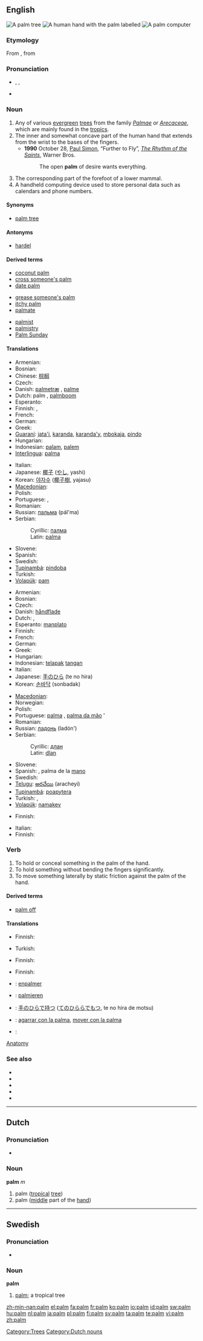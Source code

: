 {{wikipedia}}
{{also|Palm}}
==English==
[[Image:1859-Martinique.web.jpg|thumb|A '''palm''' tree]]
[[Image:Hand parts.jpg|thumb|A human hand with the '''palm''' labelled]]
[[Image:VPAcompact.jpg|thumb|A '''palm''' computer]]

===Etymology===
From {{etyl|fro}} {{term|palme|lang=fro}}, from {{etyl|la}} {{term|palma||palm|lang=la}}

===Pronunciation===
* {{enPR|päm}}, {{IPA|/pɑːm/}}, {{SAMPA|/pA:m/}}
* {{audio|En-us-palm.ogg|Audio (US)}}
*: {{rhymes|ɑːm}}

===Noun===
{{en-noun}}

# Any of various [[evergreen]] [[tree]]s from the family ''[[Palmae]]'' or ''[[Arecaceae]]'', which are mainly found in the [[tropics]].
# The inner and somewhat concave part of the human hand that extends from the wrist to the bases of the fingers.
#* '''1990''' October 28, [[w:Paul Simon|Paul Simon]], “Further to Fly”, ''[[w:The Rhythm of the Saints|The Rhythm of the Saints]]'', Warner Bros.
#*: The open '''palm''' of desire wants everything.
# The corresponding part of the forefoot of a lower mammal.
# A handheld computing device used to store personal data such as calendars and phone numbers.

====Synonyms====
* {{sense|tropical tree}} [[palm tree]]

====Antonyms====
* {{sense|hand}} [[hardel]]

====Derived terms====
{{rel-top3|Terms derived from the noun "palm"}}
* [[coconut palm]]
* [[cross someone's palm]]
* [[date palm]]
{{rel-mid3}}
* [[grease someone's palm]]
* [[itchy palm]]
* [[palmate]]
{{rel-mid3}}
* [[palmist]]
* [[palmistry]]
* [[Palm Sunday]]
{{rel-bottom}}

====Translations====
{{trans-top|tropical tree}}
* Armenian: {{t-|hy|արմավենի|tr=armaveni|sc=Armn|xs=Armenian}}
* Bosnian: {{t-|bs|palma|f}}
* Chinese: [[棕榈]]
* Czech: {{t-|cs|palma|f}}
* Danish: [[palmetræ]] {{n}}, [[palme]] {{c}}
* Dutch: palm {{m}}, [[palmboom]] {{m}}
* Esperanto: {{t-|eo|palmo|xs=Esperanto}}
* Finnish: {{t+|fi|palmu}}, {{t-|fi|palmupuu}}
* French: {{t+|fr|palmier|m}}
* German: {{t+|de|Palme|f}}
* Greek: {{t+|el|φοίνικας|m|tr=foínikas|sc=Grek}}
* [[Guaraní]]: [[jata'i]], [[karanda]], [[karanda'y]], [[mbokaja]], [[pindo]]
* Hungarian: {{t+|hu|pálma}}
* Indonesian: [[palam]], [[palem]]
* [[Interlingua]]: [[palma]]
{{trans-mid}}
* Italian: {{t-|it|palma}}
* Japanese: [[椰子]] ([[やし]], yashi)
* Korean: [[야자수]] ([[椰子樹]], yajasu)
* [[Macedonian]]: {{t|mk|палма|f|tr=pálma|sc=Cyrl}}
* Polish: {{t+|pl|palma|f}}
* Portuguese: {{t+|pt|palma|f}}, {{t+|pt|palmeira|f}}
* Romanian: {{t+|ro|palmier|m}}
* Russian: [[пальма]] {{f}} (pál'ma)
* Serbian:
*: Cyrillic: [[палма]] {{f}}
*: Latin: [[palma]] {{f}}
* Slovene: {{t+|sl|palma|f}}
* Spanish: {{t-|es|palmera|f}}
* Swedish: {{t+|sv|palm|c}}
* [[Tupinambá]]: [[pindoba]]
* Turkish: {{t|tr|palmiye}}
* [[Volapük]]: [[pam]]
{{trans-bottom}}

{{trans-top|inner, concave part of hand}}
* Armenian: {{t+|hy|ափ|tr=ap'|sc=Armn|xs=Armenian}}
* Bosnian: {{t-|bs|dlan|m}}
* Czech: {{t-|cs|dlaň|f}}
* Danish: [[håndflade]] {{c}}
* Dutch: {{t+|nl|palm|m}}, {{t+|nl|handpalm|m}}
* Esperanto: [[manplato]]
* Finnish: {{t+|fi|kämmen}}
* French: {{t+|fr|paume|f}}
* German: {{t+|de|Handfläche|f}}
* Greek: {{t+|el|παλάμη|f|tr=palámi|sc=Grek}}
* Hungarian: {{t+|hu|tenyér}}
* Indonesian: [[telapak]] [[tangan]]
* Italian: {{t+|it|palmo}}
* Japanese: [[手のひら]] (te no hira)
* Korean: [[손바닥]] (sonbadak)
{{trans-mid}}
* [[Macedonian]]: {{t|mk|дланка|f|tr=dlánka|sc=Cyrl}}
* Norwegian: {{t-|no|håndflate}}
* Polish: {{t+|pl|dłoń|m}}
* Portuguese: [[palma]] {{f}}, [[palma da mão]] {{f}}'
* Romanian: {{t-|ro|palmă|f}}
* Russian: [[ладонь]] {{f}} (ladón')
* Serbian:
*: Cyrillic: [[длан]] {{m}}
*: Latin: [[dlan]] {{m}}
* Slovene: {{t+|sl|dlan|f}}
* Spanish: {{t+|es|palma|f}}, palma de la [[mano]] {{f}}
* Swedish: {{t+|sv|handflata|c}}
* [[Telugu]]: [[అరచేయి]] (aracheyi)
* [[Tupinambá]]: [[poapytera]]
* Turkish: {{t+|tr|aya}},  {{t|tr|avuç içi}}
* [[Volapük]]: [[namakev]]
{{trans-bottom}}

{{trans-top|corresponding part of the forefoot of a lower mammal}}
* Finnish: {{t+|fi|kämmen}}
{{trans-mid}}
{{trans-bottom}}

{{trans-top|handheld computing device}}
* Italian: {{t-|it|palmare}}
* Finnish: {{t-|fi|kämmentietokone}}
{{trans-mid}}
{{trans-bottom}}

===Verb===
{{en-verb}}

# To hold or conceal something in the palm of the hand.
# To hold something without bending the fingers significantly.
# To move something laterally by static friction against the palm of the hand.

====Derived terms====
* [[palm off]]

====Translations====
{{trans-top|to hold or conceal something in the palm of the hand}}
* Finnish: {{t+|fi|piilottaa}} {{t+|fi|kämmen|alt=kämmeneensä}}
{{trans-mid}}
* Turkish: {{t|tr|avuçlamak}}
{{trans-bottom}}

{{trans-top|to hold something without bending the fingers}}
* Finnish: {{t+|fi|pitää}} {{t+|fi|kämmen|alt=kämmenellä}}
{{trans-mid}}
{{trans-bottom}}

{{trans-top|to move something with the palm of the hand}}
* Finnish: {{t+|fi|siirtää}} {{t+|fi|kämmen|alt=kämmenellä}}
{{trans-mid}}
{{trans-bottom}}

{{checktrans-top}}
* {{ttbc|French}}: [[enpalmer]]
* {{ttbc|German}}: [[palmieren]]
* {{ttbc|Japanese}}: [[手のひらで持つ]] ([[てのひららでもつ]], te no hira de motsu)
{{trans-mid}}
* {{ttbc|Spanish}}: [[agarrar con la palma]], [[mover con la palma]]
* {{ttbc|Swedish}}: {{t-|sv|palmera}}
{{trans-bottom}}

[[Category|Anatomy]]

===See also===
* {{pedialite|dab=Palm}}
* {{commonslite|Category:Arecaceae}}
* {{specieslite|Arecaceae}}
* {{commonslite|hand}}
* {{commonslite|Personal digital assistant}}

[[Category:Trees]]

----

==Dutch==

===Pronunciation===
* {{audio|Nl-palm.ogg|audio}}

===Noun===
'''palm''' ''m''

# palm ([[tropical]] [[tree]])
# palm ([[middle]] part of the [[hand]])

[[Category:Dutch nouns]]

----

==Swedish==

===Pronunciation===
* {{audio|Sv-palm.ogg|audio}}

===Noun===
{{sv-noun-reg-er}}
'''palm''' {{c}}

# [[palm#English|palm]]; a tropical tree

[[zh-min-nan:palm]]
[[el:palm]]
[[fa:palm]]
[[fr:palm]]
[[ko:palm]]
[[io:palm]]
[[id:palm]]
[[sw:palm]]
[[hu:palm]]
[[nl:palm]]
[[ja:palm]]
[[pl:palm]]
[[fi:palm]]
[[sv:palm]]
[[ta:palm]]
[[te:palm]]
[[vi:palm]]
[[zh:palm]]